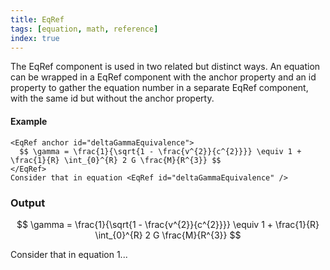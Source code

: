 ```yaml
---
title: EqRef
tags: [equation, math, reference]
index: true
---
```



The EqRef component is used in two related but distinct ways. An equation can be wrapped in a EqRef component with the anchor property and an id property to gather the equation number in a separate EqRef component, with the same id but without the anchor property.

#### Example

```mdx
<EqRef anchor id="deltaGammaEquivalence">
  $$ \gamma = \frac{1}{\sqrt{1 - \frac{v^{2}}{c^{2}}}} \equiv 1 + \frac{1}{R} \int_{0}^{R} 2 G \frac{M}{R^{3}} $$
</EqRef>
Consider that in equation <EqRef id="deltaGammaEquivalence" />
```

### Output

$$
\gamma = \frac{1}{\sqrt{1 - \frac{v^{2}}{c^{2}}}} \equiv 1 + \frac{1}{R} \int_{0}^{R} 2 G \frac{M}{R^{3}}
$$

Consider that in equation 1...


<TypeDoc 
    propsTitle
    name="EquationRefProps"
/>
